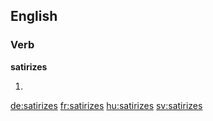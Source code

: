 ==English==

===Verb===
'''satirizes'''

# {{en-third-person singular of|satirize}}

[[de:satirizes]]
[[fr:satirizes]]
[[hu:satirizes]]
[[sv:satirizes]]